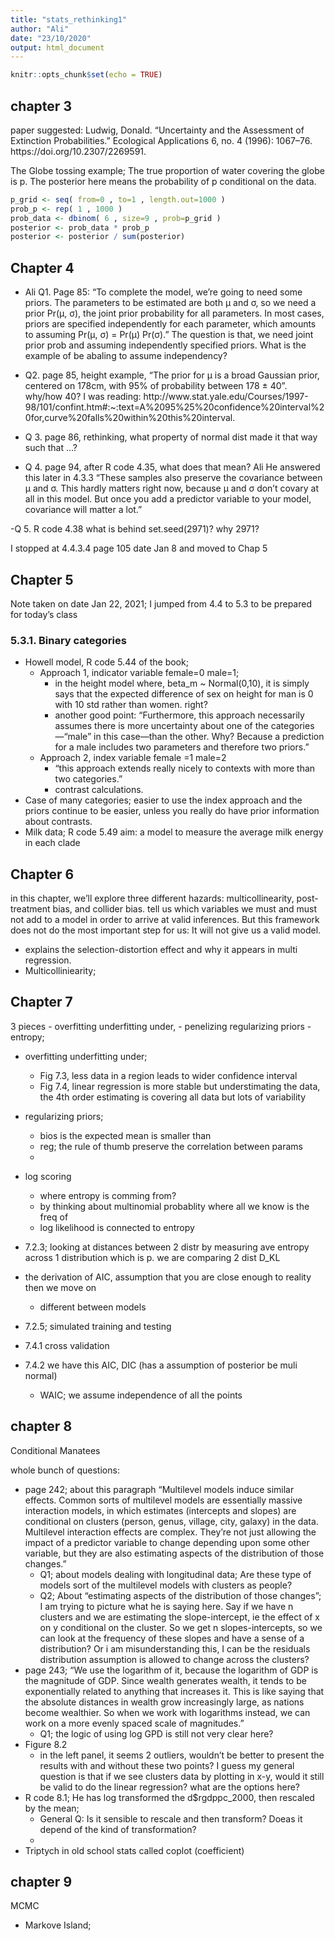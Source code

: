 ```yaml
---
title: "stats_rethinking1"
author: "Ali"
date: "23/10/2020"
output: html_document
---
```


```r
knitr::opts_chunk$set(echo = TRUE)
```

## chapter 3
paper suggested:
Ludwig, Donald. “Uncertainty and the Assessment of Extinction Probabilities.” Ecological Applications 6, no. 4 (1996): 1067–76. https://doi.org/10.2307/2269591.


The Globe tossing example;
The true proportion of water covering the globe is p.
The posterior here means the probability of p conditional on the data.
```r
p_grid <- seq( from=0 , to=1 , length.out=1000 )
prob_p <- rep( 1 , 1000 )
prob_data <- dbinom( 6 , size=9 , prob=p_grid )
posterior <- prob_data * prob_p
posterior <- posterior / sum(posterior)
```
## Chapter 4

- Ali Q1.   Page 85: "To complete the model, we’re going to need some priors. The parameters to be estimated
are both μ and σ, so we need a prior Pr(μ, σ), the joint prior probability for all parameters.
In most cases, priors are specified independently for each parameter, which amounts to assuming Pr(μ, σ) = Pr(μ) Pr(σ)."
The question is that, we need joint prior prob and assuming independently specified priors. What is the example of be abaling to assume independency?

- Q2. page 85, height example, "The prior for μ is a broad Gaussian prior, centered on 178cm,
with 95% of probability between 178 ± 40". why/how 40?
I was reading: http://www.stat.yale.edu/Courses/1997-98/101/confint.htm#:~:text=A%2095%25%20confidence%20interval%20for,curve%20falls%20within%20this%20interval.

- Q 3. page 86, rethinking, what property of normal dist made it that way such that ...?

- Q 4. page 94, after R code 4.35, what does that mean? Ali He answered this later in 4.3.3
"These samples also preserve the covariance between μ and σ. This hardly matters right now, because μ and σ don’t covary at all in this model. But once you add a predictor variable to your model, covariance will matter a lot."

-Q 5. R code 4.38 what is behind set.seed(2971)? why 2971?

I stopped at 4.4.3.4 page 105 date Jan 8 and moved to Chap 5

## Chapter 5
Note taken on date Jan 22, 2021; I jumped from 4.4 to 5.3 to be prepared for today's class

### 5.3.1. Binary categories
- Howell model, R code 5.44 of the book;
  - Approach 1, indicator variable female=0 male=1;
    - in the height model where, beta_m ~ Normal(0,10), it is simply says that the expected difference of sex on height for man is 0 with 10 std rather than women. right?
    - another good point: "Furthermore, this approach necessarily assumes there is more uncertainty about one of the categories—“male” in this case—than the other. Why? Because a prediction for a male
includes two parameters and therefore two priors."
  - Approach 2, index variable female =1 male=2
    - "this approach extends really nicely to contexts with more than two categories."
    - contrast calculations.
    
- Case of many categories;  easier to use the index approach and the priors continue to be easier, unless you really do have prior information about
contrasts.  
- Milk data; R code 5.49 aim: a model to measure the average milk energy in each clade
  
## Chapter 6

in this chapter, we’ll explore three different hazards: multicollinearity, post-treatment bias, and collider bias. tell us which variables we must and must not add to a model in order to arrive at valid inferences. But this framework
does not do the most important step for us: It will not give us a valid model.

- explains the selection-distortion effect and why it appears in multi regression.
- Multicolliniearity;

## Chapter 7
3 pieces
- overfitting underfitting under,
- penelizing regularizing priors
- entropy; 

- overfitting underfitting under;

  - Fig 7.3, less data in a region leads to wider confidence interval
  - Fig 7.4, linear regression is more stable but understimating the data, the 4th order estimating is covering all data but lots of variability

- regularizing priors;
  - bios is the expected mean is smaller than 
  - reg; the rule of thumb preserve the correlation between params
  - 

- log scoring
  - where entropy is comming from?
  - by thinking about multinomial probablity where all we know is the freq of 
  - log likelihood is connected to entropy 

- 7.2.3; looking at distances between 2 distr by measuring ave entropy across 1 distribution which is p. we are comparing 2 dist D_KL

- the derivation of AIC, assumption that you are close enough to reality then we move on
  - different between models
  
- 7.2.5; simulated training and testing

- 7.4.1 cross validation
- 7.4.2 we have this AIC, DIC (has a assumption of posterior be muli normal)
  - WAIC; we assume independence of all the points


## chapter 8
Conditional Manatees

whole bunch of questions:

- page 242; about this paragraph 
"Multilevel models induce similar effects. Common sorts of multilevel models are essentially massive interaction models, in which estimates (intercepts and slopes) are conditional on clusters (person, genus, village, city, galaxy) in the data. Multilevel interaction effects are complex. They’re not just allowing the impact of a predictor variable to change depending upon some other variable, but they are also estimating aspects of the distribution of those changes."
  - Q1; about models dealing with longitudinal data; Are these type of models sort of the multilevel models with clusters as people?
  - Q2; About "estimating aspects of the distribution of those changes"; I am trying to picture what he is saying here. Say if we have n clusters and we are estimating the slope-intercept, ie the effect of x on y conditional on the cluster. So we get n slopes-intercepts, so we can look at the frequency of these slopes and have a sense of a distribution? Or i am misunderstanding this, I can be the residuals distribution assumption is allowed to change across the clusters?
  
- page 243;
"We use the logarithm of it, because the logarithm of GDP is the magnitude
of GDP. Since wealth generates wealth, it tends to be exponentially related to anything that
increases it. This is like saying that the absolute distances in wealth grow increasingly large,
as nations become wealthier. So when we work with logarithms instead, we can work on
a more evenly spaced scale of magnitudes."
  - Q1; the logic of using log GPD is still not very clear here?
  
- Figure 8.2
  - in the left panel, it seems 2 outliers, wouldn't be better to present the results with and without these two points?
  I guess my general question is that if we see clusters data by plotting in x-y, would it still be valid to do the linear regression? what are the options here? 
  
- R code 8.1; 
 He has log transformed the d$rgdppc_2000, then rescaled by the mean;
  - General Q: Is it sensible to rescale and then transform? Doeas it depend of the kind of transformation?
  - 
  
- Triptych in old school stats called coplot (coefficient)


## chapter 9
MCMC

- Markove Island; 








